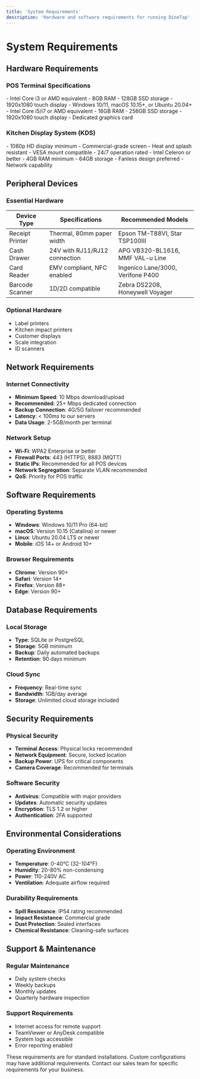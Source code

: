 ```yaml
---
title: 'System Requirements'
description: 'Hardware and software requirements for running DineTap'
---
```


# System Requirements

## Hardware Requirements

### POS Terminal Specifications

<CardGroup cols={2}>
  <Card title="Minimum Requirements" icon="microchip">
    - Intel Core i3 or AMD equivalent
    - 8GB RAM
    - 128GB SSD storage
    - 1920x1080 touch display
    - Windows 10/11, macOS 10.15+, or Ubuntu 20.04+
  </Card>
  <Card title="Recommended Specifications" icon="rocket">
    - Intel Core i5/i7 or AMD equivalent
    - 16GB RAM
    - 256GB SSD storage
    - 1920x1080 touch display
    - Dedicated graphics card
  </Card>
</CardGroup>

### Kitchen Display System (KDS)

<CardGroup cols={2}>
  <Card title="Display Requirements" icon="display">
    - 1080p HD display minimum
    - Commercial-grade screen
    - Heat and splash resistant
    - VESA mount compatible
    - 24/7 operation rated
  </Card>
  <Card title="Processing Unit" icon="computer">
    - Intel Celeron or better
    - 4GB RAM minimum
    - 64GB storage
    - Fanless design preferred
    - Network capability
  </Card>
</CardGroup>

## Peripheral Devices

### Essential Hardware

| Device Type | Specifications | Recommended Models |
|------------|----------------|-------------------|
| Receipt Printer | Thermal, 80mm paper width | Epson TM-T88VI, Star TSP100III |
| Cash Drawer | 24V with RJ11/RJ12 connection | APG VB320-BL1616, MMF VAL-u Line |
| Card Reader | EMV compliant, NFC enabled | Ingenico Lane/3000, Verifone P400 |
| Barcode Scanner | 1D/2D compatible | Zebra DS2208, Honeywell Voyager |

### Optional Hardware

- Label printers
- Kitchen impact printers
- Customer displays
- Scale integration
- ID scanners

## Network Requirements

### Internet Connectivity

- **Minimum Speed**: 10 Mbps download/upload
- **Recommended**: 25+ Mbps dedicated connection
- **Backup Connection**: 4G/5G failover recommended
- **Latency**: < 100ms to our servers
- **Data Usage**: 2-5GB/month per terminal

### Network Setup

- **Wi-Fi**: WPA2 Enterprise or better
- **Firewall Ports**: 443 (HTTPS), 8883 (MQTT)
- **Static IPs**: Recommended for all POS devices
- **Network Segregation**: Separate VLAN recommended
- **QoS**: Priority for POS traffic

## Software Requirements

### Operating Systems

- **Windows**: Windows 10/11 Pro (64-bit)
- **macOS**: Version 10.15 (Catalina) or newer
- **Linux**: Ubuntu 20.04 LTS or newer
- **Mobile**: iOS 14+ or Android 10+

### Browser Requirements

- **Chrome**: Version 90+
- **Safari**: Version 14+
- **Firefox**: Version 88+
- **Edge**: Version 90+

## Database Requirements

### Local Storage

- **Type**: SQLite or PostgreSQL
- **Storage**: 5GB minimum
- **Backup**: Daily automated backups
- **Retention**: 90 days minimum

### Cloud Sync

- **Frequency**: Real-time sync
- **Bandwidth**: 1GB/day average
- **Storage**: Unlimited cloud storage included

## Security Requirements

### Physical Security

- **Terminal Access**: Physical locks recommended
- **Network Equipment**: Secure, locked location
- **Backup Power**: UPS for critical components
- **Camera Coverage**: Recommended for terminals

### Software Security

- **Antivirus**: Compatible with major providers
- **Updates**: Automatic security updates
- **Encryption**: TLS 1.2 or higher
- **Authentication**: 2FA supported

## Environmental Considerations

### Operating Environment

- **Temperature**: 0-40°C (32-104°F)
- **Humidity**: 20-80% non-condensing
- **Power**: 110-240V AC
- **Ventilation**: Adequate airflow required

### Durability Requirements

- **Spill Resistance**: IP54 rating recommended
- **Impact Resistance**: Commercial grade
- **Dust Protection**: Sealed interfaces
- **Chemical Resistance**: Cleaning-safe surfaces

## Support & Maintenance

### Regular Maintenance

- Daily system checks
- Weekly backups
- Monthly updates
- Quarterly hardware inspection

### Support Requirements

- Internet access for remote support
- TeamViewer or AnyDesk compatible
- System logs accessible
- Error reporting enabled

<Note>
  These requirements are for standard installations. Custom configurations may have additional requirements. Contact our sales team for specific requirements for your business.
</Note> 